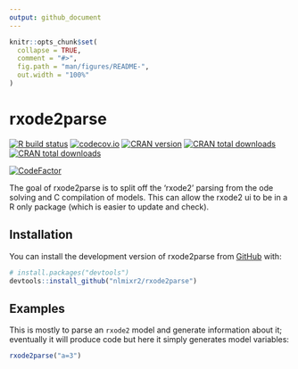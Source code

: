 ```yaml
---
output: github_document
---
```


<!-- README.md is generated from README.Rmd. Please edit that file -->

```r
knitr::opts_chunk$set(
  collapse = TRUE,
  comment = "#>",
  fig.path = "man/figures/README-",
  out.width = "100%"
)
```

# rxode2parse

<!-- badges: start -->
[![R build status](https://github.com/nlmixr2/rxode2parse/workflows/R-CMD-check/badge.svg)](https://github.com/nlmixr2/rxode2parse/actions)
[![codecov.io](https://codecov.io/github/nlmixr2/rxode2parse/coverage.svg)](https://codecov.io/github/nlmixr2/rxode2parse)
[![CRAN version](http://www.r-pkg.org/badges/version/rxode2parse)](https://cran.r-project.org/package=rxode2parse)
[![CRAN total downloads](https://cranlogs.r-pkg.org/badges/grand-total/rxode2parse)](https://cran.r-project.org/package=rxode2parse)
[![CRAN total downloads](https://cranlogs.r-pkg.org/badges/rxode2parse)](https://cran.r-project.org/package=rxode2parse)

[![CodeFactor](https://www.codefactor.io/repository/github/nlmixr2/rxode2parse/badge)](https://www.codefactor.io/repository/github/nlmixr2/rxode2parse)
<!-- badges: end -->

The goal of rxode2parse is to split off the 'rxode2' parsing from the
ode solving and C compilation of models.  This can allow the rxode2 ui
to be in a R only package (which is easier to update and check).

## Installation

You can install the development version of rxode2parse from [GitHub](https://github.com/) with:

``` r
# install.packages("devtools")
devtools::install_github("nlmixr2/rxode2parse")
```

## Examples 

This is mostly to parse an `rxode2` model and generate information
about it; eventually it will produce code but here it simply generates
model variables:


```r
rxode2parse("a=3")
```
